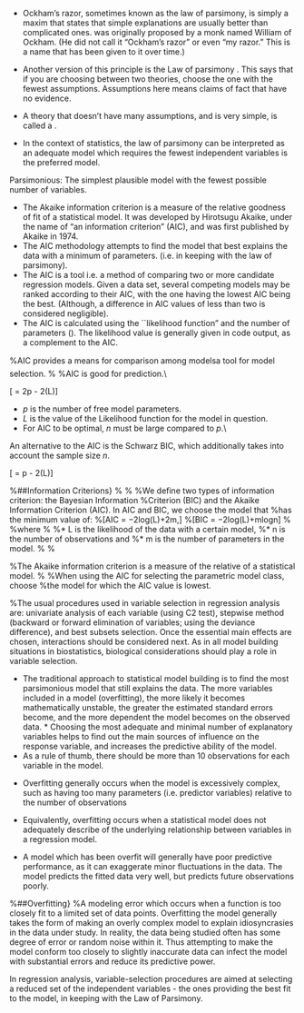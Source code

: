 
\section*{Theoretical Aspects of Fitting Models}

\section*{Ockham's razor and the Law of Parsimony}

*  Ockham's razor, sometimes known as the law of parsimony, is simply a maxim that states that simple explanations are usually better than complicated ones. \textbf{Ockham's razor} was originally proposed by a monk named William of Ockham. (He did not call it "Ockham's razor" or even "my razor." This is a name that has been given to it over time.)

*  Another version of this principle is the Law of parsimony . This says that if you are choosing between two theories, choose the one with the fewest assumptions. Assumptions here means claims of fact that have no evidence.
*  A theory that doesn't have many assumptions, and is very simple, is called a \textbf{parsimonious theory}.

*  In the context of statistics, the law of parsimony can be interpreted as an adequate model which requires the fewest independent variables is the preferred model.



Parsimonious: The simplest plausible model with the fewest possible number of variables.





\section*{Akaike Information Criterion}

*  The Akaike information criterion is a measure of the relative goodness of fit of a statistical model. It was developed by Hirotsugu Akaike, under the name of "an information criterion" (AIC), and was first published by Akaike in 1974.
*  
The AIC methodology attempts to find the model that best explains the data with a minimum of parameters. (i.e. in keeping with the law of parsimony).
*  The AIC is a \textbf{\textit{model selection}} tool i.e. a method of comparing two
or more candidate regression models. Given a data set, several competing models may be ranked according to their AIC, with the one having the lowest AIC being the best. (Although, a difference in AIC values of less than two is considered negligible).
* 
The AIC is calculated using the ``likelihood function" and the number of parameters (\textit{The likelihood function is not on the course}). The likelihood value is generally given in code output, as a complement to the AIC.




%AIC provides a means for comparison among modelsa tool for model selection.
%\bigskip
%AIC is good for prediction.\\

\[\mbox{AIC} = 2p - 2\ln(L)\]


*  $p$ is the number of free model parameters.
*  $L$ is the value of the Likelihood function for the model in question.
*  For AIC to be optimal, $n$ must be large compared to $p$.\\

\subsubsection*{Schwarz's Bayesian Information Criterion}
An alternative to the AIC is the Schwarz BIC, which additionally takes into account the sample size $n$.

\[\mbox{BIC} = p\ln{n} - 2\ln(L)\]



%##Information Criterions}
%
%
%We define two types of information criterion: the Bayesian Information
%Criterion (BIC) and the Akaike Information Criterion (AIC). In AIC and BIC, we choose the model that
%has the minimum value of:
%\[AIC = −2log(L)+2m,\]
%\[BIC = −2log(L)+mlogn\]
%
%where
%
%*  L is the likelihood of the data with a certain model,
%*  n is the number of observations and
%*  m is the number of parameters in the model.
%
%\subsection{AIC}
%The Akaike information criterion is a measure of the relative \textbf{goodness of fit} of a statistical model.
%
%When using the AIC for selecting the parametric model class, choose
%the model for which the AIC value is lowest.


%The usual procedures used in variable selection in regression analysis are: univariate analysis of each variable (using C2 test), stepwise method (backward or forward elimination of variables; using the deviance difference), and best subsets selection. Once the essential main effects are chosen, interactions should be considered next. As in all model building situations in biostatistics, biological considerations should play a role in variable selection.


\subsection*{Model Building}

*  The traditional approach to statistical model building is to find the most parsimonious model that still explains the data. The more variables included in a model (overfitting), the more likely it becomes mathematically unstable, the greater the estimated standard errors become, and the more dependent the model becomes on the observed data. *  Choosing the most adequate and minimal number of explanatory variables helps to find out the main sources of influence on the response variable, and increases the predictive ability of the model. 
*  As a rule of thumb, there should be more than 10 observations for each variable in the model.



\subsection*{Overfitting}

*  Overfitting generally occurs when the model is excessively complex, such as having too many parameters (i.e. predictor variables) relative to the number of observations

*  Equivalently, overfitting occurs when a statistical model does not adequately describe of the underlying relationship between variables in a regression model.

*  A model which has been overfit will generally have poor predictive performance, as it can exaggerate minor fluctuations in the data. The model predicts the fitted data very well, but predicts future observations poorly.



%##Overfitting}
%A modeling error which occurs when a function is too closely fit to a limited set of data points. Overfitting the model generally takes the form of making an overly complex model to explain idiosyncrasies in the data under study. In reality, the data being studied often has some degree of error or random noise within it. Thus attempting to make the model conform too closely to slightly inaccurate data can infect the model with substantial errors and reduce its predictive power.

\subsection*{Variable-Selection Procedures}

In regression analysis, variable-selection procedures are aimed at selecting a reduced set of the independent variables - the ones providing the best fit to the model, in keeping with the Law of Parsimony.








